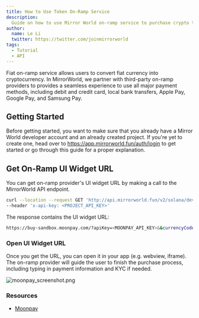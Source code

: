 ```yaml
---
title: How to Use Token On-Ramp Service
description:
  Guide on how to use Mirror World on-ramp service to purchase crypto token
author:
  name: Le Li
  twitter: https://twitter.com/joinmirrorworld
tags:
  - Tutorial
  - API
---
```


Fiat on-ramp service allows users to convert fiat currency into cryptocurrency. In MirrorWorld, we partner with third-party on-ramp providers to provides a seamless experience to use all major payment methods, including debit and credit card, local bank transfers, Apple Pay, Google Pay, and Samsung Pay.

## Getting Started

Before getting started, you want to make sure that you already have a Mirror
World developer account and an already created project. If you're yet to create
one, head over to https://app.mirrorworld.fun/auth/login to get started or go
through this guide for a proper explanation.


## Get On-Ramp UI Widget URL
You can get on-ramp provider's UI widget URL by making a call to the MirrorWorld API endpoint.
```bash
curl --location --request GET 'http://api.mirrorworld.fun/v2/solana/devnet/wallet/on_ramp/get_url?email=<USER_EMAIL>&walletAddress=<RECEIVER_PUBLICK_ADDRESS>&currencyCode=<CRYPTO_CURRENCY_TICKER>' \
--header 'x-api-key: <PROJECT_API_KEY>'
````

The response contains the UI widget URL:
```bash
https://buy-sandbox.moonpay.com/?apiKey=<MOONPAY_API_KEY>&&currencyCode=<CRYPTO_CURRENCY_TICKER>&walletAddress=<RECEIVER_PUBLICK_ADDRESS>&email=<USER_EMAIL>&signature=1Mqv9xm6vzd%2BY40MF%2FHeVqHSx%2FJ9w5cB1%2
````

### Open UI Widget URL

Once you get the URL, you can open it in your app (e.g. webview, iframe). The on-ramp provider will guide the user to finish the purchase process, including typing in payment information and KYC if needed.

![moonpay_screenshot.png](/docs/images/tutorials/moonpay_screenshot.png)

### Resources
- [Moonpay](https://www.moonpay.com/)
